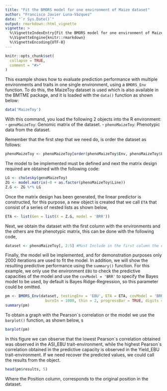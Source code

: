 ```yaml
---
title: "Fit the BMORS model for one environment of Maize dataset"
author: "Francisco Javier Luna-Vázquez"
date: "`r Sys.Date()`"
output: rmarkdown::html_vignette
vignette: >
  %\VignetteIndexEntry{Fit the BMORS model for one environment of Maize dataset}
  %\VignetteEngine{knitr::rmarkdown}
  %\VignetteEncoding{UTF-8}
---
```


```r
knitr::opts_chunk$set(
  collapse = TRUE,
  comment = "#>"
)
```

This example shows how to evaluate prediction performance with multiple environments and traits in one single environment, using a `BMORS_Env` function. To do this, the MaizeToy dataset is used which is also available in the BMTME package, and it is loaded with the `data()` function as shown below:

```r
data('MaizeToy')
```

With this command, you load the following 2 objects into the R environment:
  - `genoMaizeToy`: Genomic matrix of the dataset.
  - `phenoMaizeToy`: Phenotypic data from the dataset.

Remember that the first step that we need do, is order the dataset as follows:

```r
phenoMaizeToy <- phenoMaizeToy[order(phenoMaizeToy$Env, phenoMaizeToy$Line),]
```

The model to be implemented must be defined and next the matrix design required are obtained with the following code:

```r
LG <- cholesky(genoMaizeToy)
ZG <- model.matrix(~0 + as.factor(phenoMaizeToy$Line))
Z.G <- ZG %*% LG
```

Once the matrix design has been generated, the linear predictor is constructed, for this purpose, a new object is created that we call `ETA` that consist of a series of nested lists as shown below,

```r
ETA <- list(Gen = list(X = Z.G, model = 'BRR'))
```

Next, we obtain the dataset with the first column with the environments and the others are the phenotypic matrix, this can be done with the following code,

```r
dataset <- phenoMaizeToy[, 2:5] #Must Include in the first column the environments
```

Finally, the model will be implemented, and for demonstration purposes only 2000 iterations are used to fit the model. In addition, we will show the resulting predictive performance using the `summary()` function. For this example, we only use the environment `EBU` to check the predictive capacities of the model and use the `covModel = 'BRR'` to specify the Bayes model to be used, by default is Bayes Ridge-Regression, so this parameter could be omitted.

```r
pm <- BMORS_Env(dataset, testingEnv = 'EBU', ETA = ETA, covModel = 'BRR', nIter = 2000, 
                  burnIn = 1000, thin = 2, progressBar = TRUE, digits = 3)
summary(pm)
```

To obtain a graph with the Pearson´s correlation or the model we use the `barplot()` function, as shown below,
s

```r
barplot(pm)
```

In this figure we can observe that the lowest Pearson´s correlation obtained was observed in the ASI_EBU trait-environment, while the highest Pearson´s correlation obtained in the predictive capacity is observed in the Yield_EBU trait-environment.
If we need recover the predicted values, we could call the results from the object.

```r
head(pm$results, 5)
```

Where the Position column, corresponds to the original position in the dataset.